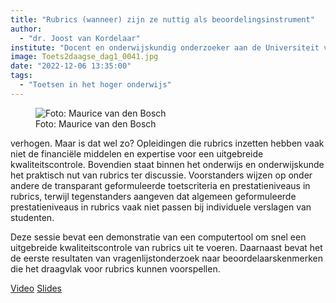 ```yaml
---
title: "Rubrics (wanneer) zijn ze nuttig als beoordelingsinstrument"
author:
  - "dr. Joost van Kordelaar"
institute: "Docent en onderwijskundig onderzoeker aan de Universiteit van Amsterdam"
image: Toets2daagse_dag1_0041.jpg
date: "2022-12-06 13:35:00"
tags: 
  - "Toetsen in het hoger onderwijs"
---
```


::: {.column-margin}
![Foto: Maurice van den Bosch](Toets2daagse_dag1_0041.jpg)
:::

verhogen. Maar is dat wel zo? Opleidingen die rubrics inzetten hebben vaak niet de financiële middelen en expertise voor een
uitgebreide kwaliteitscontrole. Bovendien staat binnen het onderwijs en onderwijskunde het praktisch nut van rubrics ter discussie. Voorstanders wijzen op onder andere de transparant geformuleerde toetscriteria en prestatieniveaus in rubrics, terwijl tegenstanders aangeven dat algemeen geformuleerde prestatieniveaus in rubrics vaak niet passen bij individuele verslagen van studenten.

Deze sessie bevat een demonstratie van een computertool om snel een uitgebreide kwaliteitscontrole van rubrics uit te voeren. Daarnaast bevat het de eerste resultaten van vragenlijstonderzoek naar beoordelaarskenmerken die het draagvlak voor rubrics kunnen voorspellen.


[Video](https://tilburguniversity.cloud.panopto.eu/Panopto/Pages/Viewer.aspx?id=5887fb99-5994-4a60-9217-af3800ee594c){.btn .btn-primary}
[Slides](https://drive.google.com/file/d/1VB_js-gJ8A9OzuO90y6R3BBRnqHH-cm2/view?usp=share_link){.btn .btn-primary}

